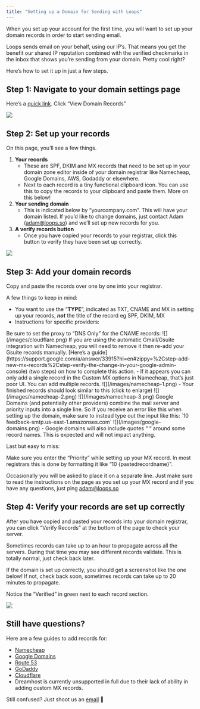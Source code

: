 ```yaml
---
title: "Setting up a Domain for Sending with Loops"
---
```


When you set up your account for the first time, you will want to set up your domain records in order to start sending email.

Loops sends email on your behalf, using our IP’s. That means you get the benefit our shared IP reputation combined with the verified checkmarks in the inbox that shows you’re sending from your domain. Pretty cool right?

Here’s how to set it up in just a few steps.

## Step 1: Navigate to your domain settings page

Here’s a [quick link](https://app.loops.so/settings?page=domain). Click “View Domain Records”

![](/images/domain-records.png)

## Step 2: Set up your records

On this page, you’ll see a few things.

1. **Your records**
   - These are SPF, DKIM and MX records that need to be set up in your domain zone editor inside of your domain registrar like Namecheap, Google Domains, AWS, Godaddy or elsewhere.
   - Next to each record is a tiny functional clipboard icon. You can use this to copy the records to your clipboard and paste them. More on this below!
2. **Your sending domain**
   - This is indicated below by “yourcompany.com”. This will have your domain listed. If you’d like to change domains, just contact Adam (adam@loops.so) and we’ll set up new records for you.
3. **A verify records button**
   - Once you have copied your records to your registrar, click this button to verify they have been set up correctly.

![](/images/set-up-records.png)

## Step 3: Add your domain records

Copy and paste the records over one by one into your registrar.

A few things to keep in mind:

- You want to use the “**TYPE**”, indicated as TXT, CNAME and MX in setting up your records, **_not_** the title of the record eg SPF, DKIM, MX
- Instructions for specific providers:

<Accordion title="Cloudflare">
  Be sure to set the proxy to “DNS Only” for the CNAME records:
  ![](/images/cloudflare.png)
</Accordion>
<Accordion title="Namecheap">
  If you are using the automatic Gmail/Gsuite integration with Namecheap, you will need to remove it then re-add your Gsuite records manually. [Here’s a guide](https://support.google.com/a/answer/33915?hl=en#zippy=%2Cstep-add-new-mx-records%2Cstep-verify-the-change-in-your-google-admin-console) (two steps) on how to complete this action.
    - If it appears you can only add a single record in the Custom MX options in Namecheap, that’s just poor UI. You can add multiple records.
    ![](/images/namecheap-1.png)
    - Your finished records should look similar to this (click to enlarge)
    ![](/images/namecheap-2.png)
    ![](/images/namecheap-3.png)
</Accordion>
<Accordion title="Google Domains">
  Google Domains (and potentially other providers) combine the mail server and priority inputs into a single line. So if you receive an error like this when setting up the domain, make sure to instead type out the input like this: `10 feedback-smtp.us-east-1.amazonses.com`
  ![](/images/google-domains.png)
  - Google domains will also include quotes “ “ around some record names. This is expected and will not impact anything.
</Accordion>

Last but easy to miss:

<Tip>
  Make sure you enter the “Priority” while setting up your MX record. In most registrars this is done by formatting it like “10 {pastedrecordname}”. 
  
  Occasionally you will be asked to place it on a separate line. Just make sure to read the instructions on the page as you set up your MX record and if you have any questions, just ping adam@loops.so
</Tip>

## Step 4: Verify your records are set up correctly

After you have copied and pasted your records into your domain registrar, you can click “Verify Records” at the bottom of the page to check your server. 

<Tip>Sometimes records can take up to an hour to propagate across all the servers. During that time you may see different records validate. This is totally normal, just check back later.</Tip>

If the domain is set up correctly, you should get a screenshot like the one below! If not, check back soon, sometimes records can take up to 20 minutes to propagate.

Notice the “Verified” in green next to each record section.

![](/images/verified.png)

## Still have questions?

Here are a few guides to add records for:

- [Namecheap](https://www.namecheap.com/support/knowledgebase/article.aspx/434/2237/how-do-i-set-up-host-records-for-a-domain/)
- [Google Domains](https://support.google.com/domains/answer/3290350?hl=en#zippy=)
- [Route 53](https://docs.aws.amazon.com/Route53/latest/DeveloperGuide/migrate-dns-domain-in-use.html#migrate-dns-create-records)
- [GoDaddy](https://www.godaddy.com/help/manage-dns-records-680)
- [Cloudflare](https://developers.cloudflare.com/dns/manage-dns-records/how-to/create-dns-records/#create-dns-records)
- Dreamhost is currently unsupported in full due to their lack of ability in adding custom MX records.

<Tip>Still confused? Just shoot us an [email](mailto:adam@loops.so) 🙂</Tip>

